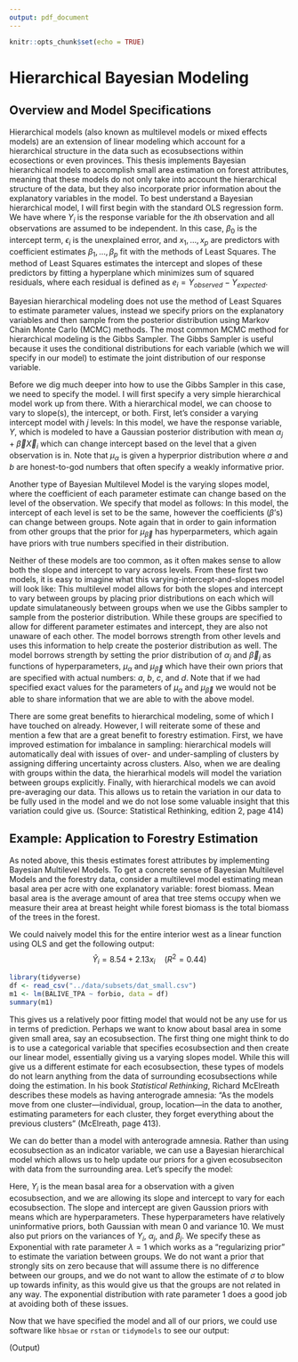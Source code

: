 ```yaml
---
output: pdf_document
---
```


```r
knitr::opts_chunk$set(echo = TRUE)
```

# Hierarchical Bayesian Modeling

## Overview and Model Specifications

Hierarchical models (also known as multilevel models or mixed effects models) are an extension of linear modeling which account for a hierarchical structure in the data such as ecosubsections within ecosections or even provinces. This thesis implements Bayesian hierarchical models to accomplish small area estimation on forest attributes, meaning that these models do not only take into account the hierarchical structure of the data, but they also incorporate prior information about the explanatory variables in the model. To best understand a Bayesian hierarchical model, I will first begin with the standard OLS regression form. We have
\begin{align*}
Y_i &= \beta_0 + \beta_1 x_1 + \cdots + \beta_p x_p + \epsilon_i \\
&= \vec{\beta} X_i + \epsilon_i
\end{align*}
where $Y_i$ is the response variable for the $i$th observation and all observations are assumed to be independent. In this case, $\beta_0$ is the intercept term, $\epsilon_i$ is the unexplained error, and $x_1, \dots, x_p$ are predictors with coefficient estimates $\beta_1, \dots, \beta_p$ fit with the methods of Least Squares. The method of Least Squares estimates the intercept and slopes of these predictors by fitting a hyperplane which minimizes sum of squared residuals, where each residual is defined as $e_i = Y_{observed} - Y_{expected}$.

Bayesian hierarchical modeling does not use the method of Least Squares to estimate parameter values, instead we specify priors on the explanatory variables and then sample from the posterior distribution using Markov Chain Monte Carlo (MCMC) methods. The most common MCMC method for hierarchical modeling is the Gibbs Sampler. The Gibbs Sampler is useful because it uses the conditional distributions for each variable (which we will specify in our model) to estimate the joint distribution of our response variable. 

Before we dig much deeper into how to use the Gibbs Sampler in this case, we need to specify the model. I will first specify a very simple hierarchical model work up from there. With a hierarchical model, we can choose to vary to slope(s), the intercept, or both. First, let's consider a varying intercept model with $j$ levels:
\begin{align*}
Y_i &\sim N(\alpha_j + \vec\beta\vec X_i,~ \sigma^2) \\
\alpha_j &\sim N(\mu_\alpha,~ \sigma^2_\alpha) \\
\mu_\alpha &\sim N(a,~b)
\end{align*}
In this model, we have the response variable, $Y$, which is modeled to have a Gaussian posterior distribution with mean $\alpha_j + \vec\beta\vec X_i$ which can change intercept based on the level that a given observation is in. Note that $\mu_\alpha$ is given a hyperprior distribution where $a$ and $b$ are honest-to-god numbers that often specify a weakly informative prior. 

Another type of Bayesian Multilevel Model is the varying slopes model, where the coefficient of each parameter estimate can change based on the level of the observation. We specify that model as follows:
\begin{align*}
Y_i &\sim N(\alpha + \vec\beta_j\vec X_i,~ \sigma^2) \\
\vec\beta_j &\sim N(\mu_{\vec\beta},~ \sigma^2_{\beta}) \\
\mu_{\vec\beta} &\sim N(c,~ d)
\end{align*}
In this model, the intercept of each level is set to be the same, however the coefficients ($\beta$'s) can change between groups. Note again that in order to gain information from other groups that the prior for $\mu_{\vec\beta}$ has hyperparmeters, which again have priors with true numbers specified in their distribution. 

Neither of these models are too common, as it often makes sense to allow both the slope and intercept to vary across levels. From these first two models, it is easy to imagine what this varying-intercept-and-slopes model will look like:
\begin{align*}
Y_i &\sim N(\alpha_j + \vec\beta_j\vec X_i,~ \sigma^2) \\
\alpha_j &\sim N(\mu_\alpha,~ \sigma^2_\alpha) \\
 \vec\beta_j &\sim N(\mu_{\vec\beta},~ \sigma^2_{\beta}) \\
 \mu_\alpha &\sim N(a,~b) \\
 \mu_{\vec\beta} &\sim N(c,~ d)
\end{align*}
This multilevel model allows for both the slopes and intercept to vary between groups by placing prior distributions on each which will update simulataneously between groups when we use the Gibbs sampler to sample from the posterior distribution. While these groups are specified to allow for different parameter estimates and intercept, they are also not unaware of each other. The model borrows strength from other levels and uses this information to help create the posterior distribution as well. The model borrows strength by setting the prior distribution of $\alpha_j$ and $\vec\beta_j$ as functions of hyperparameters, $\mu_\alpha$ and $\mu_{\vec\beta}$ which have their own priors that are specified with actual numbers: $a,~b,~c$, and $d$. Note that if we had specified exact values for the parameters of $\mu_\alpha$ and $\mu_{\vec\beta}$ we would not be able to share information that we are able to with the above model.

There are some great benefits to hierarchical modeling, some of which I have touched on already. However, I will reiterate some of these and mention a few that are a great benefit to forestry estimation. First, we have improved estimation for imbalance in sampling: hierarchical models will automatically deal with issues of over- and under-sampling of clusters by assigning differing uncertainty across clusters. Also, when we are dealing with groups within the data, the hierarhical models will model the variation between groups explicitly. Finally, with hierarchical models we can avoid pre-averaging our data. This allows us to retain the variation in our data to be fully used in the model and we do not lose some valuable insight that this variation could give us. (Source: Statistical Rethinking, edition 2, page 414)

## Example: Application to Forestry Estimation

As noted above, this thesis estimates forest attributes by implementing Bayesian Multilevel Models. To get a concrete sense of Bayesian Multilevel Models and the forestry data, consider a multilevel model estimating mean basal area per acre with one explanatory variable: forest biomass. Mean basal area is the average amount of area that tree stems occupy when we measure their area at breast height while forest biomass is the total biomass of the trees in the forest. 

We could naively model this for the entire interior west as a linear function using OLS and get the following output:
$$
\hat{Y}_i = 8.54 + 2.13x_i \quad (R^2 = 0.44)
$$

```r
library(tidyverse)
df <- read_csv("../data/subsets/dat_small.csv")
m1 <- lm(BALIVE_TPA ~ forbio, data = df)
summary(m1)
```


This gives us a relatively poor fitting model that would not be any use for us in terms of prediction. Perhaps we want to know about basal area in some given small area, say an ecosubsection. The first thing one might think to do is to use a categorical variable that specifies ecosubsection and then create our linear model, essentially giving us a varying slopes model. While this will give us a different estimate for each ecosubsection, these types of models do not learn anything from the data of surrounding ecosubsections while doing the estimation. In his book *Statistical Rethinking*, Richard McElreath describes these models as having anterograde amnesia: "As the models move from one cluster—individual, group, location—in the data to another, estimating parameters for each cluster, they forget everything about the previous clusters" (McElreath, page 413). 

We can do better than a model with anterograde amnesia. Rather than using ecosubsection as an indicator variable, we can use a Bayesian hierarchical model which allows us to help update our priors for a given ecosubseciton with data from the surrounding area. Let's specify the model:
\begin{align*}
Y_i &\sim N(\alpha_j + \beta_j X,~ \sigma^2) \\
\alpha_j &\sim N(\mu_\alpha,~ \sigma_\alpha^2) \\
\beta_j &\sim N(\mu_{\beta},~ \sigma_\beta^2) \\
\mu_{\alpha} &\sim N(0,~ 10) \\
\mu_{\beta} &\sim N(0,~ 10) \\
\sigma, ~ \sigma_\alpha, ~\sigma_\beta &\sim \text{Exp}(1)
\end{align*}

Here, $Y_i$ is the mean basal area for a observation with a given ecosubsection, and we are allowing its slope and intercept to vary for each ecosubsection. The slope and intercept are given Gaussion priors with means which are hyperparameters. These hyperparameters have relatively uninformative priors, both Gaussian with mean 0 and variance 10. We must also put priors on the variances of $Y_i, ~ \alpha_j$, and $\beta_j$. We specify these as Exponential with rate parameter $\lambda = 1$ which works as a "regularizing prior" to estimate the variation between groups. We do not want a prior that strongly sits on zero because that will assume there is no difference between our groups, and we do not want to allow the estimate of $\sigma$ to blow up towards infinity, as this would give us that the groups are not related in any way. The exponential distribution with rate parameter 1 does a good job at avoiding both of these issues. 

Now that we have specified the model and all of our priors, we could use software like `hbsae` or `rstan` or `tidymodels` to see our output:

(Output)

